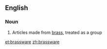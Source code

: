 ==English==

===Noun===
{{en-noun|-}}

# Articles made from [[brass]], treated as a group

[[et:brassware]]
[[zh:brassware]]